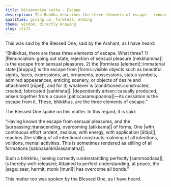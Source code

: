 ```yaml
---
title: Nissaraṇiya sutta - Escape
description: The Buddha describes the three elements of escape - renunciation, formless element and cessation.
qualities: giving up, formless, ending
theme: wisdom, directly knowing
slug: iti72
---
```


This was said by the Blessed One, said by the Arahant, as I have heard:

“Bhikkhus, there are these three elements of escape. What three? 1) |Renunciation::going out state, rejection of sensual pleasure [nekkhamma]| is the escape from sensual pleasures, 2) the |formless [element]::immaterial state [āruppa]| is the escape from |forms::visible objects such as beautiful sights, faces, expressions, art, ornaments, possessions, status symbols, admired appearances, enticing scenery, or objects of desire and attachment [rūpe]|, and for 3) whatever is |conditioned::constructed, created, fabricated [saṅkhata]|, |dependently arisen::casually produced, arisen together from a cause [paṭiccasamuppanna]|—its cessation is the escape from it. These, bhikkhus, are the three elements of escape.”

The Blessed One spoke on this matter. In this regard, it is said:

“Having known the escape from sensual pleasures,
and the |surpassing::transcending, overcoming [atikkama]| of forms;
One |with continuous effort::ardent, zealous, with energy, with application [ātāpī]|,
reaches |the stilling of all intentional constructs::calming of all intentions, volitions, mental activities. This is sometimes rendered as stilling of all formations [sabbasaṅkhārasamatha]|.

Such a bhikkhu, |seeing correctly::understanding perfectly [sammaddasa]|,
is thereby well-released;
Attained to perfect understanding, at peace,
the |sage::seer, hermit, monk [munī]| has overcome all bonds.”

This matter too was spoken by the Blessed One, as I have heard.